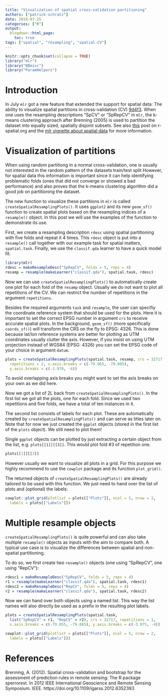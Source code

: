 ```yaml
---
title: "Visualization of spatial cross-validation partitioning"
authors: ["patrick-schratz"]
date: 2018-07-25
categories: ["R"]
output:
  blogdown::html_page:
    toc: true
tags: ["spatial", "resampling", "spatial-CV"]
---
```


```r
knitr::opts_chunk$set(collapse = TRUE)
library("mlr")
library("BBmisc")
library("ParamHelpers")
```

# Introduction

In July `mlr` got a new feature that extended the support for spatial data: The ability to visualize spatial partitions in cross-validation (CV) [9d4f3](https://github.com/mlr-org/mlr/commit/9d4f391d182f2a50ba532e91b59184adeb88ceb1).
When one uses the resampling descriptions "SpCV" or "SpRepCV" in `mlr`, the k-means clustering approach after Brenning (2005) is used to partition the dataset into equally sized, spatially disjoint subsets.
See also [this](https://www.r-spatial.org/r/2018/03/03/spatial-modeling-mlr.html) post on r-spatial.org and the [mlr vignette about spatial data](http://mlr-org.github.io/mlr/articles/handling_of_spatial_data.html) for more information.

# Visualization of partitions

When using random partitiong in a normal cross-validation, one is usually not interested in the random pattern of the datasets train/test split
However, for spatial data this information is important since it can help identifying problematic folds (ones that did not converge or showed a bad performance) and also proves that the k-means clustering algorithm did a good job on partitioning the dataset.

The new function to visualize these partitions in `mlr` is called `createSpatialResamplingPlots()`. 
It uses `ggplot2` and its new `geom_sf()` function to create spatial plots based on the resampling indices of a `resample()` object.
In this post we will use the examples of the function to demonstrate its use.

First, we create a resampling description `rdesc` using spatial partitioning with five folds and repeat it 4 times.
This `rdesc` object is put into a `resample()` call together with our example task for spatial matters, `spatial.task`.
Finally, we use the `classif.qda` learner to have a quick model fit.

```r
library(mlr)
rdesc = makeResampleDesc("SpRepCV", folds = 5, reps = 4)
resamp = resample(makeLearner("classif.qda"), spatial.task, rdesc)
```

Now we can use `createSpatialResamplingPlots()` to automatically create one plot for each fold of the `resamp` object.
Usually we do not want to plot all repetitions of the CV.
We can restrict the number of repetitions in the argument `repetitions`.

Besides the required arguments `task` and `resample`, the user can specifiy the coordinate reference system that should be used for the plots.
Here it is important to set the correct EPSG number in argument `crs` to receive accurate spatial plots.
In the background, `geom_sf()` (more specifically `coords_sf()`) will transform the CRS on the fly to EPSG: 4326.
This is done because lat/lon reference systems are better for plotting as UTM coordinates usually clutter the axis.
However, if you insist on using UTM projection instead of WGS84 (EPSG: 4326) you can set the EPSG code of your choice in argument `datum`.

```r
plots = createSpatialResamplingPlots(spatial.task, resamp, crs = 32717,
  repetitions = 2, x.axis.breaks = c(-79.065, -79.085),
  y.axis.breaks = c(-3.970, -4))
```

To avoid overlapping axis breaks you might want to set the axis breaks on your own as we did here.

Now we got a list of 2L back from `createSpatialResamplingPlots()`. 
In the first list we got all the plots, one for each fold.
Since we used two repetitions and five folds, we have a total of ten instances in it.

The second list consists of labels for each plot.
These are automatically created by `createSpatialResamplingPlots()` and can serve as titles later on.
Note that for now we just created the `ggplot` objects (stored in the first list of the `plots` object).
We still need to plot them!

Single `ggplot` objects can be plotted by just extracting a certain object from the list, e.g. `plots[[1]][[3]]`.
This would plot fold #3 of repetition one.

```r
plots[[1]][[3]]
```
However usually we want to visualize all plots in a grid.
For this purpose we highly recommend to use the `cowplot` package and its function `plot_grid()`.

The returned objects of `createSpatialResamplingPlots()` are already tailored to be used with this function.
We just need to hand over the list of plots and (optional) the labels:

```r
cowplot::plot_grid(plotlist = plots[["Plots"]], ncol = 5, nrow = 2,
  labels = plots[["Labels"]])
```

# Multiple resample objects

`createSpatialResamplingPlots()` is quite powerful and can also take multiple `resample()` objects as inputs with the aim to compare both.
A typical use case is to visualize the differences between spatial and non-spatial partitioning.

To do so, we first create two `resample()` objects (one using "SpRepCV", one using "RepCV"):

```r
rdesc1 = makeResampleDesc("SpRepCV", folds = 5, reps = 4)
r1 = resample(makeLearner("classif.qda"), spatial.task, rdesc1)
rdesc2 = makeResampleDesc("RepCV", folds = 5, reps = 4)
r2 = resample(makeLearner("classif.qda"), spatial.task, rdesc2)
```

Now we can hand over both objects using a named list. 
This way the list names will also directly be used as a prefix in the resulting plot labels.

```r
plots = createSpatialResamplingPlots(spatial.task,
  list("SpRepCV" = r1, "RepCV" = r2), crs = 32717, repetitions = 1,
  x.axis.breaks = c(-79.055, -79.085), y.axis.breaks = c(-3.975, -4))

cowplot::plot_grid(plotlist = plots[["Plots"]], ncol = 5, nrow = 2,
  labels = plots[["Labels"]])
```

# References

Brenning, A. (2012). Spatial cross-validation and bootstrap for the assessment of prediction rules in remote sensing: The R package sperrorest. In 2012 IEEE International Geoscience and Remote Sensing Symposium. IEEE. https://doi.org/10.1109/igarss.2012.6352393
